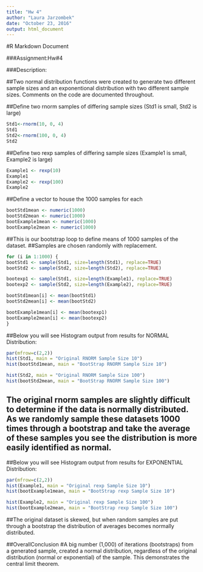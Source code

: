 ```yaml
---
title: "Hw 4"
author: "Laura Jarzombek"
date: "October 23, 2016"
output: html_document
---
```


#R Markdown Document

###Assignment:Hw#4

###Description:

##Two normal distribution functions were created to generate two different sample sizes and an exponentional distribution with two different sample sizes. Comments on the code are documented throughout. 


##Define two rnorm samples of differing sample sizes (Std1 is small, Std2 is large)

```r
Std1<-rnorm(10, 0, 4)
Std1
Std2<-rnorm(100, 0, 4)
Std2
```


##Define two rexp samples of differing sample sizes (Example1 is small, Example2 is large)
```r
Example1 <- rexp(10)  
Example1
Example2 <- rexp(100)
Example2
```


##Define a vector to house the 1000 samples for each
```r
bootStd1mean <- numeric(1000)
bootStd2mean <- numeric(1000)
bootExample1mean <- numeric(1000)
bootExample2mean <- numeric(1000)
```


##This is our bootstrap loop to define means of 1000 samples of the dataset. 
##Samples are chosen randomly with replacement. 

```r
for (i in 1:1000) {
bootStd1 <- sample(Std1, size=length(Std1), replace=TRUE)
bootStd2 <- sample(Std2, size=length(Std2), replace=TRUE)

bootexp1 <- sample(Std1, size=length(Example1), replace=TRUE)
bootexp2 <- sample(Std2, size=length(Example2), replace=TRUE)

bootStd1mean[i] <- mean(bootStd1)
bootStd2mean[i] <- mean(bootStd2)

bootExample1mean[i] <- mean(bootexp1)
bootExample2mean[i] <- mean(bootexp2)
}
```


##Below you will see Histogram output from results for NORMAL Distribution:
```r
par(mfrow=c(2,2))
hist(Std1, main = "Original RNORM Sample Size 10")
hist(bootStd1mean, main = "BootStrap RNORM Sample Size 10")

hist(Std2, main = "Original RNORM Sample Size 100")
hist(bootStd2mean, main = "BootStrap RNORM Sample Size 100")

```





## The original rnorm samples are slightly difficult to determine if the data is normally distributed. As we randomly sample these datasets 1000 times through a bootstrap and take the average of these samples you see the distribution is more easily identified as normal.


##Below you will see Histogram output from results for EXPONENTIAL Distribution:
```r
par(mfrow=c(2,2))
hist(Example1, main = "Original rexp Sample Size 10")
hist(bootExample1mean, main = "BootStrap rexp Sample Size 10")

hist(Example2, main = "Original rexp Sample Size 100")
hist(bootExample2mean, main = "BootStrap rexp Sample Size 100")
```





##The original dataset is skewed, but when random samples are put through a bootstrap the distribution of averages becomes normally distributed.

##OverallConclusion
#A big number (1,000) of iterations (bootstraps) from a generated sample, created a normal distribution, regardless of the original distribution (normal or exponential) of the sample. This demonstrates the central limit theorem.
